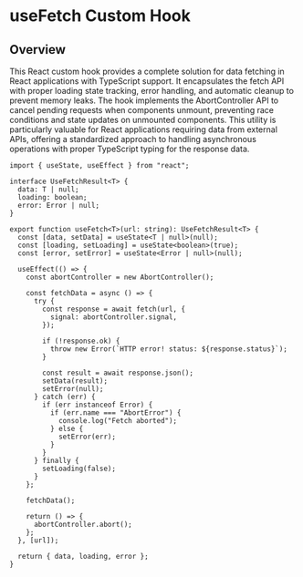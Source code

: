 # useFetch Custom Hook

## Overview

This React custom hook provides a complete solution for data fetching in React applications with TypeScript support. It encapsulates the fetch API with proper loading state tracking, error handling, and automatic cleanup to prevent memory leaks. The hook implements the AbortController API to cancel pending requests when components unmount, preventing race conditions and state updates on unmounted components. This utility is particularly valuable for React applications requiring data from external APIs, offering a standardized approach to handling asynchronous operations with proper TypeScript typing for the response data.

```tsx
import { useState, useEffect } from "react";

interface UseFetchResult<T> {
  data: T | null;
  loading: boolean;
  error: Error | null;
}

export function useFetch<T>(url: string): UseFetchResult<T> {
  const [data, setData] = useState<T | null>(null);
  const [loading, setLoading] = useState<boolean>(true);
  const [error, setError] = useState<Error | null>(null);

  useEffect(() => {
    const abortController = new AbortController();

    const fetchData = async () => {
      try {
        const response = await fetch(url, {
          signal: abortController.signal,
        });

        if (!response.ok) {
          throw new Error(`HTTP error! status: ${response.status}`);
        }

        const result = await response.json();
        setData(result);
        setError(null);
      } catch (err) {
        if (err instanceof Error) {
          if (err.name === "AbortError") {
            console.log("Fetch aborted");
          } else {
            setError(err);
          }
        }
      } finally {
        setLoading(false);
      }
    };

    fetchData();

    return () => {
      abortController.abort();
    };
  }, [url]);

  return { data, loading, error };
}
```
